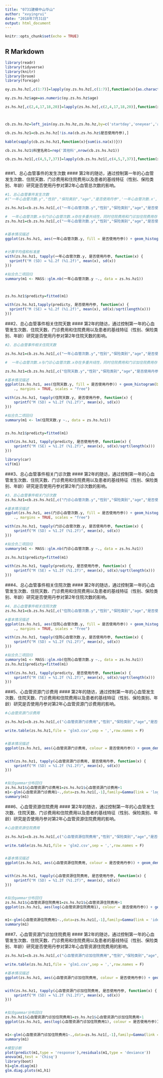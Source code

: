 ---
title: "0731建模中山华山"
author: "xvyingrui"
date: "2018年7月31日"
output: html_document
---

```{r setup, include=FALSE}
knitr::opts_chunk$set(echo = TRUE)
```

## R Markdown
```{r  message=FALSE,warning=FALSE,error=FALSE}
library(readr)
library(tidyverse)
library(knitr)
library(broom)
library(foreign)
```

```{r  message=FALSE,warning=FALSE,error=FALSE}


oy.zs.hs.hz[,c(1:7)]=lapply(oy.zs.hs.hz[,c(1:7)],function(x){as.character(x)})

oy.zs.hs.hz$age=as.numeric(oy.zs.hs.hz$age)

zs.hs.hz[,c(2,4,17,18,20)]=lapply(zs.hs.hz[,c(2,4,17,18,20)],function(x){as.character(x)})



cb.zs.hs.hz=left_join(oy.zs.hs.hz,zs.hs.hz,by=c('startday','oneyear','age','性别','保险类别','科室名称'))

cb.zs.hs.hz1=cb.zs.hs.hz[!is.na(cb.zs.hs.hz$是否使用丹参),]

kable(sapply(cb.zs.hs.hz1,function(x){sum(is.na(x))}))

cb.zs.hs.hz1$科室名称1=rep('其他科',nrow(cb.zs.hs.hz1))

cb.zs.hs.hz1[,c(4,5,7,37)]=lapply(cb.zs.hs.hz1[,c(4,5,7,37)],function(x){as.factor(x)})



```


###1、总心血管事件的发生次数
#### 第2年的随访，通过控制第一年的心血管发生次数、住院天数、门诊费用和住院费用以及患者的基线特征（性别、保险类别、年龄）研究是否使用丹参对第2年心血管总次数的影响。


```{r  message=FALSE,warning=FALSE,error=FALSE}

#1、总心血管事件发生次数
#("一年心血管次数.y","性别","保险类别","age","是否使用丹参",'一年心血管次数.x','住院天数.x','门诊心血管次数.x','住院心血管次数.x','门诊费用.x','住院费用.x','门诊加住院费用.x')

zs.hs.hz1=cb.zs.hs.hz1[,c("一年心血管次数.y","性别","保险类别","age","是否使用丹参",'一年心血管次数.x','住院天数.x','门诊心血管次数.x','门诊费用.x','住院费用.x','门诊加住院费用.x')]

#  一年心血管次数.x与门诊心血管次数.x存在多重共线性，同时住院费用和门诊加住院费用存在多重共线性。
zs.hs.hz1=cb.zs.hs.hz1[,c("一年心血管次数.y","性别","保险类别","age","是否使用丹参",'一年心血管次数.x','住院天数.x','门诊费用.x','住院费用.x')]


#基本情况描述
ggplot(zs.hs.hz1, aes(一年心血管次数.y, fill = 是否使用丹参)) + geom_histogram(binwidth = 1) + facet_grid(是否使用丹参 ~ 
                                                                                                   ., margins = TRUE, scales = "free")

#计算平均值和标准差
with(zs.hs.hz1, tapply(一年心血管次数.y, 是否使用丹参, function(x) {
  sprintf("M (SD) = %1.2f (%1.2f)", mean(x), sd(x))
}))

#拟合负二项回归
summary(m1 <- MASS::glm.nb(一年心血管次数.y ~., data = zs.hs.hz1))



zs.hs.hz1$predicty=fitted(m1)

with(zs.hs.hz1,tapply(predicty, 是否使用丹参, function(x) {
  sprintf("M (SE) = %1.2f (%1.2f)", mean(x), sd(x)/sqrt(length(x)))
}))


```


###2、总心血管事件相关住院天数
#### 第2年的随访，通过控制第一年的心血管发生次数、住院天数、门诊费用和住院费用以及患者的基线特征（性别、保险类别、年龄）研究是否使用丹参对第2年住院天数的影响。


```{r}
#2、总心血管事件相关住院天数

zs.hs.hz1=cb.zs.hs.hz1[,c("一年心血管次数.y","性别","保险类别","age","是否使用丹参",'一年心血管次数.x','住院天数.x','门诊心血管次数.x','门诊费用.x','住院费用.x','门诊加住院费用.x')]

#  一年心血管次数.x与门诊心血管次数.x存在多重共线性，同时住院费用和门诊加住院费用存在多重共线性。

zs.hs.hz1=cb.zs.hs.hz1[,c("住院天数.y","性别","保险类别","age","是否使用丹参",'一年心血管次数.x','住院天数.x','门诊费用.x','住院费用.x')]

#基本情况描述
ggplot(zs.hs.hz1, aes(住院天数.y, fill = 是否使用丹参)) + geom_histogram(binwidth = 1) + facet_grid(是否使用丹参 ~ 
    ., margins = TRUE, scales = "free")

with(zs.hs.hz1, tapply(住院天数.y, 是否使用丹参, function(x) {
    sprintf("M (SD) = %1.2f (%1.2f)", mean(x), sd(x))
}))

#拟合负二项回归
summary(m1 <- lm(住院天数.y ~., data = zs.hs.hz1))


zs.hs.hz1$predicty=fitted(m1)

with(zs.hs.hz1, tapply(predicty, 是否使用丹参, function(x) {
    sprintf("M (SE) = %1.2f (%1.2f)", mean(x), sd(x)/sqrt(length(x)))
}))

library(car)
vif(m1)
```


###3、总心血管事件相关门诊次数
#### 第2年的随访，通过控制第一年的心血管发生次数、住院天数、门诊费用和住院费用以及患者的基线特征（性别、保险类别、年龄）研究是否使用丹参对第2年门诊次数的影响。



```{r}
#3、总心血管事件相关门诊次数
zs.hs.hz1=cb.zs.hs.hz1[,c("门诊心血管次数.y","性别","保险类别","age","是否使用丹参",'一年心血管次数.x','住院天数.x','门诊费用.x','住院费用.x')]

#基本情况描述
ggplot(zs.hs.hz1, aes(门诊心血管次数.y, fill = 是否使用丹参)) + geom_histogram(binwidth = 1) + facet_grid(是否使用丹参 ~ 
    ., margins = TRUE, scales = "free")

with(zs.hs.hz1, tapply(门诊心血管次数.y, 是否使用丹参, function(x) {
    sprintf("M (SD) = %1.2f (%1.2f)", mean(x), sd(x))
}))

#拟合负二项回归
summary(m1 <- MASS::glm.nb(门诊心血管次数.y ~., data = zs.hs.hz1))

zs.hs.hz1$predicty=fitted(m1)

with(zs.hs.hz1, tapply(predicty, 是否使用丹参, function(x) {
    sprintf("M (SE) = %1.2f (%1.2f)", mean(x), sd(x)/sqrt(length(x)))
}))

```



###4、总心血管事件相关住院次数
#### 第2年的随访，通过控制第一年的心血管发生次数、住院天数、门诊费用和住院费用以及患者的基线特征（性别、保险类别、年龄）研究是否使用丹参对第2年住院次数的影响。


```{r}
#4、总心血管事件相关住院次数
zs.hs.hz1=cb.zs.hs.hz1[,c("住院心血管次数.y","性别","保险类别","age","是否使用丹参",'一年心血管次数.x','住院天数.x','门诊费用.x','住院费用.x')]

#基本情况描述
ggplot(zs.hs.hz1, aes(住院心血管次数.y, fill = 是否使用丹参)) + geom_histogram(binwidth = 1) + facet_grid(是否使用丹参 ~ 
    ., margins = TRUE, scales = "free")

with(zs.hs.hz1, tapply(住院心血管次数.y, 是否使用丹参, function(x) {
    sprintf("M (SD) = %1.2f (%1.2f)", mean(x), sd(x))
}))

#拟合负二项回归
summary(m1 <- MASS::glm.nb(住院心血管次数.y ~., data = zs.hs.hz1))
zs.hs.hz1$predicty=fitted(m1)

with(zs.hs.hz1, tapply(predicty, 是否使用丹参, function(x) {
    sprintf("M (SE) = %1.2f (%1.2f)", mean(x), sd(x)/sqrt(length(x)))
}))

```

###5、心血管资源门诊费用
#### 第2年的随访，通过控制第一年的心血管发生次数、住院天数、门诊费用和住院费用以及患者的基线特征（性别、保险类别、年龄）研究是否使用丹参对第2年心血管资源门诊费用的影响。

```{r}
#心血管资源门诊费用

zs.hs.hz1=cb.zs.hs.hz1[,c("心血管资源门诊费用","性别","保险类别","age","是否使用丹参",'一年心血管次数.x','住院天数.x','门诊费用.x','住院费用.x')]

write.table(zs.hs.hz1,file = 'glm3.csv',sep = ',',row.names = F)


#基本情况描述
ggplot(zs.hs.hz1, aes(心血管资源门诊费用, colour = 是否使用丹参)) + geom_density()


with(zs.hs.hz1, tapply(心血管资源门诊费用, 是否使用丹参, function(x) {
    sprintf("M (SD) = %1.2f (%1.2f)", mean(x), sd(x))
}))


#拟合gammar分布回归
zs.hs.hz1$心血管资源门诊费用1=zs.hs.hz1$心血管资源门诊费用+1
m1<-glm(心血管资源门诊费用1~.,data=zs.hs.hz1[,-1],family=Gamma(link = 'log'))
summary(m1)

```



###6、心血管资源住院费用
#### 第2年的随访，通过控制第一年的心血管发生次数、住院天数、门诊费用和住院费用以及患者的基线特征（性别、保险类别、年龄）研究是否使用丹参对第2年心血管资源住院费用的影响。


```{r}
#心血管资源住院费用

zs.hs.hz1=cb.zs.hs.hz1[,c("心血管资源住院费用","性别","保险类别","age","是否使用丹参",'一年心血管次数.x','住院天数.x','门诊费用.x','住院费用.x')]

write.table(zs.hs.hz1,file = 'glm2.csv',sep = ',',row.names = F)


#基本情况描述
ggplot(zs.hs.hz1, aes(心血管资源住院费用, colour = 是否使用丹参)) + geom_density()


with(zs.hs.hz1, tapply(心血管资源住院费用, 是否使用丹参, function(x) {
    sprintf("M (SD) = %1.2f (%1.2f)", mean(x), sd(x))
}))


#拟合gammar分布回归
zs.hs.hz1$心血管资源住院费用1=zs.hs.hz1$心血管资源住院费用+1
ggplot(zs.hs.hz1, aes(log(心血管资源住院费用1), colour = 是否使用丹参)) + geom_density()


m1<-glm(心血管资源住院费用1~.,data=zs.hs.hz1[,-1],family=Gamma(link = 'identity'))
summary(m1)

```



###7、心血管资源门诊加住院费用
#### 第2年的随访，通过控制第一年的心血管发生次数、住院天数、门诊费用和住院费用以及患者的基线特征（性别、保险类别、年龄）研究是否使用丹参对第2年心血管资源住院费用的影响。

```{r}


zs.hs.hz1=cb.zs.hs.hz1[,c("心血管资源门诊加住院费用","性别","保险类别","age","是否使用丹参",'一年心血管次数.x','住院天数.x','门诊费用.x','住院费用.x')]

write.table(zs.hs.hz1,file = 'glm1.csv',sep = ',',row.names = F)

#基本情况描述
ggplot(zs.hs.hz1, aes(心血管资源门诊加住院费用, colour = 是否使用丹参)) + geom_density()


with(zs.hs.hz1, tapply(心血管资源门诊加住院费用, 是否使用丹参, function(x) {
    sprintf("M (SD) = %1.2f (%1.2f)", mean(x), sd(x))
}))


#拟合gammar分布回归
zs.hs.hz1$心血管资源门诊加住院费用1=zs.hs.hz1$心血管资源门诊加住院费用+1
ggplot(zs.hs.hz1, aes(log(心血管资源门诊加住院费用1), colour = 是否使用丹参)) + geom_density()


m1<-glm(心血管资源门诊加住院费用1~.,data=zs.hs.hz1[,-1],family=Gamma(link = 'identity'))
summary(m1)

#模型诊断
plot(predict(m1,type = 'response'),residuals(m1,type = 'deviance'))
anova(m1,test = 'Chisq')
library(boot)
h1=glm.diag(m1)
glm.diag.plots(m1,h1)

```


























